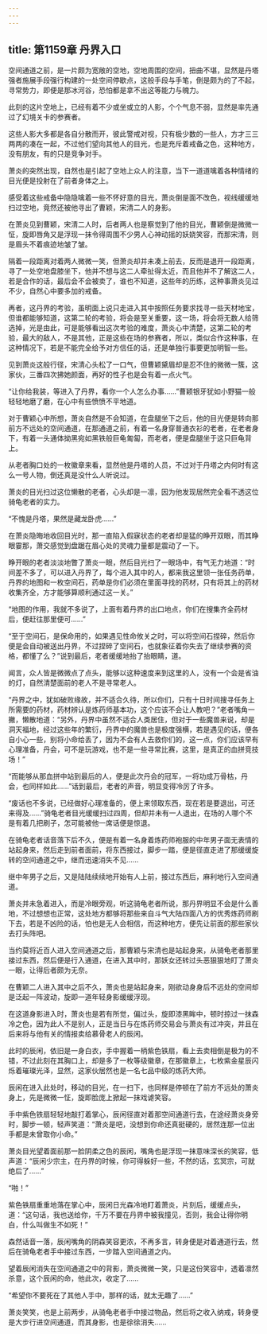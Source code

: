 ```yaml
---
---
---
```

title: 第1159章 丹界入口
---



空间通道之前，是一片颇为宽敞的空地，空地周围的空间，扭曲不堪，显然是丹塔强者施展手段强行构建的一处空间停歇点，这般手段与手笔，倒是颇为的了不起，寻常势力，即便是那冰河谷，恐怕都是拿不出这等能力与魄力。

此刻的这片空地上，已经有着不少或坐或立的人影，个个气息不弱，显然是率先通过了幻境关卡的参赛者。

这些人影大多都是各自分散而开，彼此警戒对视，只有极少数的一些人，方才三三两两的凑在一起，不过他们望向其他人的目光，也是充斥着戒备之色，这种地方，没有朋友，有的只是竞争对手。

萧炎的突然出现，自然也是引起了空地上众人的注意，当下一道道噙着各种情绪的目光便是投射在了前者身体之上。

感受着这些戒备中隐隐噙着一些不怀好意的目光，萧炎倒是面不改色，视线缓缓地扫过空地，竟然还被他寻出了曹颖，宋清二人的身影。

在萧炎见到曹颖，宋清二人时，后者两人也是察觉到了他的目光，曹颖倒是微微一怔，旋即唇角又是浮现一抹令得周围不少男人心神动摇的妖娆笑容，而那宋清，则是眉头不着痕迹地皱了皱。

隔着一段距离对着两人微微一笑，但萧炎却并未凑上前去，反而是退开一段距离，寻了一处空地盘膝坐下，他并不想与这二人牵扯得太近，而且他并不了解这二人，若是合作的话，最后会不会被卖了，谁也不知道，这些年的历练，这种事萧炎见过不少，自然心中要多加的戒备。

再者，这丹界的考验，虽明面上说只走进入其中按照任务要求找寻一些天材地宝，但谁都能够知道，这第二轮的考验，将会是至关重要，这一场，将会将无数人给筛选掉，光是由此，可是能够看出这次考验的难度，萧炎心中清楚，这第二轮的考验，最大的敌人，不是其他，正是这些在场的参赛者，所以，类似合作这种事，在这种情况下，若是不能完全给予对方信任的话，还是单独行事要更加明智一些。

见到萧炎这般行径，宋清心头松了一口气，但曹颖黛眉却是忍不住的微微一簇，这家伙，三番四次拂她颜面，再好的性子也是会有着一点火气。

“让你给我装，等进入了丹界，看你一个人怎么办事……”曹颖银牙犹如小野猫一般轻轻地磨了磨，在心中有些愤愤不平地道。

对于曹颖心中所想，萧炎自然是不会知道，在盘腿坐下之后，他的目光便是转向那前方不远处的空间通道，在那通道之前，有着一名身穿普通衣衫的老者，在老者身下，有着一头通体拗黑宛如黑铁般巨龟匍匐，而老者，便是盘腿坐于这只巨龟背上。

从老者胸口处的一枚徽章来看，显然他是丹塔的人员，不过对于丹塔之内何时有这么一号人物，倒还真是没什么人听说过。

萧炎的目光扫过这位懒散的老者，心头却是一凛，因为他发现居然完全看不透这位骑龟老者的实力。

“不愧是丹塔，果然是藏龙卧虎……”

在萧炎隐晦地收回目光时，那一直陷入假寐状态的老者却是猛的睁开双眼，而其睁眼霎那，萧交感觉到盘踞在眉心处的灵魂力量都是震动了一下。

睁开眼的老者淡淡地瞥了萧炎一眼，然后目光扫了一眼场中，有气无力地道：“时间差不多了，可以进入丹界了，每个进入其中的人，都来我这里领一张任务药单，丹界的地图和一枚空间石，药单是你们必须在里面寻找的药材，只有将其上的药材收集齐全，方才能够算顺利通过这一关。”

“地图的作用，我就不多说了，上面有着丹界的出口地点，你们在搜集齐全药材后，便赶往那里便可……”

“至于空间石，是保命用的，如果遇见性命攸关之时，可以将空间石捏碎，然后你便是会自动被送出丹界，不过捏碎了空间石，也就象征着你失去了继续参赛的资格，都懂了么？”说到最后，老者缓缓地抬了抬眼睛，道。

闻言，众人皆是微微点了点头，能够以这种速度来到这里的人，没有一个会是省油的灯，自然清楚面前的老人不是寻常老人。

“丹界之中，犹如破败缘故，并不适合久待，所以你们，只有十日时间搜寻任务上所需要的药材，药材辨认是炼药师基本功，这个应该不会让人教吧？”老者嘴角一撇，懒散地道：“另外，丹界中虽然不适合人类居住，但对于一些魔兽来说，却是洞天福地，经过这些年的繁衍，丹界中的魔兽也是极度强横，若是遇见的话，便各自小心一些，别将小命给丢了，因为不会有人去救你们的，这一点，你们应该早有心理准备，丹会，可不是玩游戏，也不是一些寻常比赛，这里，是真正的血拼竞技场！”

“而能够从那血拼中站到最后的人，便是此次丹会的冠军，一将功成万骨枯，丹会，也同样如此……”话到最后，老者的声音，明显变得冷厉了许多。

“废话也不多说，已经做好心理准备的，便上来领取东西，现在若是要退出，可还来得及……”骑龟老者目光缓缓扫过四周，但却并未有一人退出，在场的人哪个不是有着几把刷子，怎可能被他一席话便是惊退。

在骑龟老者话音落下后不久，便是有着一名身着炼药师袍服的中年男子面无表情的站起身来，然后走到前者面前，将东西接过，脚步一踏，便是径直走进了那缓缓旋转的空间通道之中，继而迅速消失不见……

继中年男子之后，又是陆陆续续地开始有人上前，接过东西后，麻利地行入空间通道。

萧炎并未急着进入，而是冷眼旁观，听这骑龟老者所说，那丹界明显不会是什么善地，不过想想也正常，这处地方都够将那些来自斗气大陆四面八方的优秀炼药师刷下去，若是不凶险的话，怕也是无人会相信，而这种地方，便先让前面的那些家伙去打头阵吧。

当约莫将近百人进入空间通道之后，那曹颖与宋清也是站起身来，从骑龟老者那里接过东西，然后便是行入通道，在进入其中时，那妖女还转过头恶狠狠地盯了萧炎一眼，让得后者颇为无奈。

在曹颖二人进入其中之后不久，萧炎也是站起身来，刚欲动身身后不远处的空间却是泛起一阵波动，旋即一道年轻身影缓缓浮现。

在这道身影进入时，萧炎也是若有所觉，偏过头，旋即漆黑眸中，顿时掠过一抹森冷之色，因为此人不是别人，正是当日与在炼药师交易会与萧炎有过冲突，并且在后来将与他有关的情报卖给慕骨老人的辰闲。

此时的辰闲，依旧是一身白衣，手中握着一柄紫色铁扇，看上去卖相倒是极为的不错，不过此刻在其胸口上，却是多了一枚等级徽章，在那徽章上，七枚紫金星辰闪烁着璀璨光泽，显然，这家伙居然也是一名七品中级的炼药大师。

辰闲在进入此处时，移动的目光，在一扫下，也同样是停顿在了前方不远处的萧炎身上，先是微微一怔，旋即脸庞上掀起一抹戏谑笑容。

手中紫色铁扇轻轻地敲打着掌心，辰闲径直对着那空间通道行去，在途经萧炎身旁时，脚步一顿，轻声笑道：“萧炎是吧，没想到你命还真挺硬的，居然连那一位出手都是未曾取你小命。”

萧炎目光望着面前那一脸阴柔之色的辰闲，嘴角也是浮现一抹意味深长的笑容，低声道：“辰闲少宗主，在丹界的时候，你可得躲好一些，不然的话，玄冥宗，可就绝后了……”

“啪！”

紫色铁扇重重地落在掌心中，辰闲日光森冷地盯着萧炎，片刻后，缓缓点头，道：“这句话，我也送给你，千万不要在丹界中被我撞见，否则，我会让得你明白，什么叫做生不如死！”

森然话音一落，辰闲嘴角的阴森笑容更浓，不再多言，转身便是对着通道行去，然后在骑龟老者手中接过东西，一步踏入空间通道之内。

望着辰闲消失在空间通道之中的背影，萧炎微微一笑，只是这份笑容中，透着凛然杀意，这个辰闲的命，他此次，收定了……

“希望你不要死在了其他人手中，那样的话，就太无趣了……”

萧炎笑笑，也是上前两步，从骑龟老者手中接过物品，然后将之收入纳戒，转身便是大步行进空间通道，而其身影，也是徐徐消失……